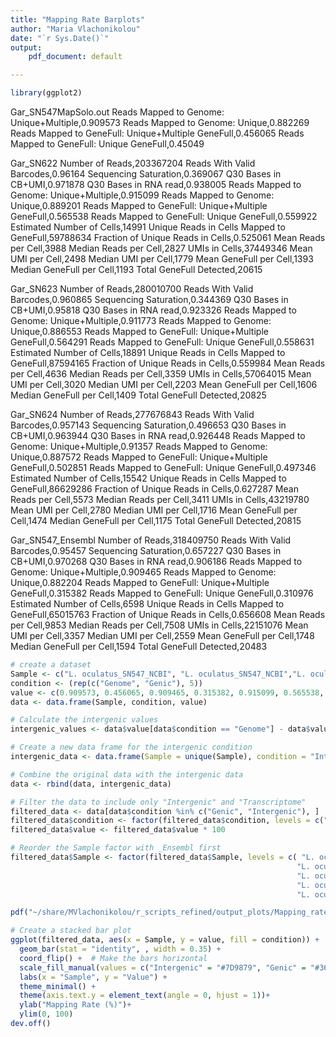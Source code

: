```yaml
---
title: "Mapping Rate Barplots"
author: "Maria Vlachonikolou"
date: "`r Sys.Date()`"
output:
    pdf_document: default

---
```


```r
library(ggplot2)
```

Gar_SN547MapSolo.out
Reads Mapped to Genome: Unique+Multiple,0.909573
Reads Mapped to Genome: Unique,0.882269
Reads Mapped to GeneFull: Unique+Multiple GeneFull,0.456065
Reads Mapped to GeneFull: Unique GeneFull,0.45049

Gar_SN622
Number of Reads,203367204
Reads With Valid Barcodes,0.96164
Sequencing Saturation,0.369067
Q30 Bases in CB+UMI,0.971878
Q30 Bases in RNA read,0.938005
Reads Mapped to Genome: Unique+Multiple,0.915099
Reads Mapped to Genome: Unique,0.889201
Reads Mapped to GeneFull: Unique+Multiple GeneFull,0.565538
Reads Mapped to GeneFull: Unique GeneFull,0.559922
Estimated Number of Cells,14991
Unique Reads in Cells Mapped to GeneFull,59788634
Fraction of Unique Reads in Cells,0.525061
Mean Reads per Cell,3988
Median Reads per Cell,2827
UMIs in Cells,37449346
Mean UMI per Cell,2498
Median UMI per Cell,1779
Mean GeneFull per Cell,1393
Median GeneFull per Cell,1193
Total GeneFull Detected,20615

Gar_SN623
Number of Reads,280010700
Reads With Valid Barcodes,0.960865
Sequencing Saturation,0.344369
Q30 Bases in CB+UMI,0.95818
Q30 Bases in RNA read,0.923326
Reads Mapped to Genome: Unique+Multiple,0.911773
Reads Mapped to Genome: Unique,0.886553
Reads Mapped to GeneFull: Unique+Multiple GeneFull,0.564291
Reads Mapped to GeneFull: Unique GeneFull,0.558631
Estimated Number of Cells,18891
Unique Reads in Cells Mapped to GeneFull,87594165
Fraction of Unique Reads in Cells,0.559984
Mean Reads per Cell,4636
Median Reads per Cell,3359
UMIs in Cells,57064015
Mean UMI per Cell,3020
Median UMI per Cell,2203
Mean GeneFull per Cell,1606
Median GeneFull per Cell,1409
Total GeneFull Detected,20825


Gar_SN624
Number of Reads,277676843
Reads With Valid Barcodes,0.957143
Sequencing Saturation,0.496653
Q30 Bases in CB+UMI,0.963944
Q30 Bases in RNA read,0.926448
Reads Mapped to Genome: Unique+Multiple,0.91357
Reads Mapped to Genome: Unique,0.887572
Reads Mapped to GeneFull: Unique+Multiple GeneFull,0.502851
Reads Mapped to GeneFull: Unique GeneFull,0.497346
Estimated Number of Cells,15542
Unique Reads in Cells Mapped to GeneFull,86629286
Fraction of Unique Reads in Cells,0.627287
Mean Reads per Cell,5573
Median Reads per Cell,3411
UMIs in Cells,43219780
Mean UMI per Cell,2780
Median UMI per Cell,1716
Mean GeneFull per Cell,1474
Median GeneFull per Cell,1175
Total GeneFull Detected,20815

Gar_SN547_Ensembl
Number of Reads,318409750
Reads With Valid Barcodes,0.95457
Sequencing Saturation,0.657227
Q30 Bases in CB+UMI,0.970268
Q30 Bases in RNA read,0.906186
Reads Mapped to Genome: Unique+Multiple,0.909465
Reads Mapped to Genome: Unique,0.882204
Reads Mapped to GeneFull: Unique+Multiple GeneFull,0.315382
Reads Mapped to GeneFull: Unique GeneFull,0.310976
Estimated Number of Cells,6598
Unique Reads in Cells Mapped to GeneFull,65015763
Fraction of Unique Reads in Cells,0.656608
Mean Reads per Cell,9853
Median Reads per Cell,7508
UMIs in Cells,22151076
Mean UMI per Cell,3357
Median UMI per Cell,2559
Mean GeneFull per Cell,1748
Median GeneFull per Cell,1594
Total GeneFull Detected,20483



```r
# create a dataset
Sample <- c("L. oculatus_SN547_NCBI", "L. oculatus_SN547_NCBI","L. oculatus_SN547_Ensembl", "L. oculatus_SN547_Ensembl", "L. oculatus_SN622_NCBI", "L. oculatus_SN622_NCBI", "L. oculatus_SN623_NCBI", "L. oculatus_SN623_NCBI", "L. oculatus_SN624_NCBI", "L. oculatus_SN624_NCBI")
condition <- (rep(c("Genome", "Genic"), 5))
value <- c(0.909573, 0.456065, 0.909465, 0.315382, 0.915099, 0.565538, 0.911773, 0.564291, 0.91357,  0.502851)
data <- data.frame(Sample, condition, value)

# Calculate the intergenic values
intergenic_values <- data$value[data$condition == "Genome"] - data$value[data$condition == "Genic"]

# Create a new data frame for the intergenic condition
intergenic_data <- data.frame(Sample = unique(Sample), condition = "Intergenic", value = intergenic_values)

# Combine the original data with the intergenic data
data <- rbind(data, intergenic_data)

# Filter the data to include only "Intergenic" and "Transcriptome"
filtered_data <- data[data$condition %in% c("Genic", "Intergenic"), ]
filtered_data$condition <- factor(filtered_data$condition, levels = c("Intergenic", "Genic"))
filtered_data$value <- filtered_data$value * 100

# Reorder the Sample factor with _Ensembl first
filtered_data$Sample <- factor(filtered_data$Sample, levels = c( "L. oculatus_SN624_NCBI",
                                                                "L. oculatus_SN623_NCBI", 
                                                                "L. oculatus_SN622_NCBI", 
                                                                "L. oculatus_SN547_NCBI",
                                                                "L. oculatus_SN547_Ensembl"))

```





```r
pdf("~/share/MVlachonikolou/r_scripts_refined/output_plots/Mapping_rate_stacked.pdf", width = 7.25, height = 2.75)

# Create a stacked bar plot
ggplot(filtered_data, aes(x = Sample, y = value, fill = condition)) +
  geom_bar(stat = "identity", , width = 0.35) +
  coord_flip() +  # Make the bars horizontal
  scale_fill_manual(values = c("Intergenic" = "#7D9879", "Genic" = "#36612F")) +  # Customize colors
  labs(x = "Sample", y = "Value") +
  theme_minimal() +
  theme(axis.text.y = element_text(angle = 0, hjust = 1))+
  ylab("Mapping Rate (%)")+
  ylim(0, 100)
dev.off()
```






